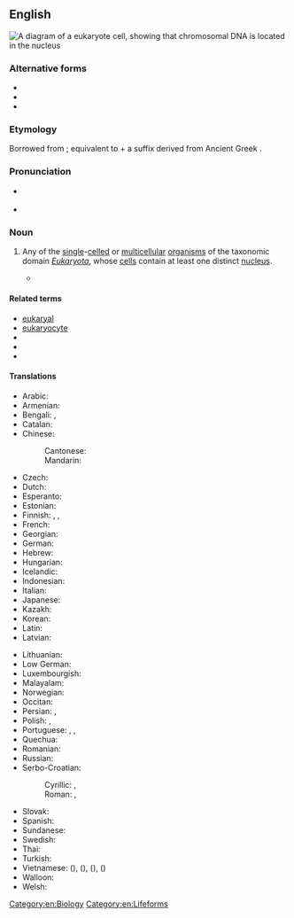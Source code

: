 ==English==
[[File:Eukaryote DNA-en.svg|right|thumb|A diagram of a eukaryote cell, showing that chromosomal DNA is located in the nucleus]]
{{wikipedia}}
{{wikiversity lecture}}

===Alternative forms===
* {{l|en|eucaryot}}
* {{l|en|eucaryote}}
* {{l|en|eukaryot}}

===Etymology===
Borrowed from {{bor|en|fr|eucaryote}}; equivalent to {{af|en|eu-|karyon}} + a suffix derived from Ancient Greek {{m|grc|-ώτης}}.

===Pronunciation===
* {{a|UK}} {{IPA|en|/juˈkæɹi.əʊt/|/juˈkæɹi.ɒt/}}
* {{hyphenation|en|eu|kary|ote}}

===Noun===
{{head|en|noun|plural|eukaryotes|or|eukarya}}

# {{lb|en|cytology}} Any of the [[single]]-[[celled]] or [[multicellular]] [[organism]]s of the taxonomic domain ''[[Eukaryota]]'', whose [[cell]]s contain at least one distinct [[nucleus]].
#* {{quote-journal|en|title=The concept of a bacterium|work=Archiv für Mikrobiologie|month=March|year=1962|volume=42|issue=1|page=17|passage=It is now clear that among organisms there are two different organizational patterns of cells, which Chatton (1937) called, with singuar prescience, the '''eucaryotic''' and procaryotic type.|author=Roger Stanier}}

====Related terms====
* [[eukaryal]]
* [[eukaryocyte]]
* {{l|en|eukaryon}}
* {{l|en|eukaryotic}}
* {{l|en|prokaryote}}

====Translations====
{{trans-top|any of the single-celled or multicellular organisms whose cells contain at least one distinct nucleus}}
* Arabic: {{t|ar|حقيقيات النوى}}
* Armenian: {{t+|hy|էուկարիոտ|sc=Armn}}
* Bengali: {{t|bn|সুকেন্দ্রিক}}, {{t|bn|ইউক্যারিওট}}
* Catalan: {{t+|ca|eucariota|m}}
* Chinese:
*: Cantonese: {{t|yue|真核生物|tr=zan1 hat6 sang1 mat6|sc=Hani}}
*: Mandarin: {{t+|cmn|真核生物|tr=zhēnhé shēngwù|sc=Hani}}
* Czech: {{t|cs|eukaryota}}
* Dutch: {{t+|nl|eukaryoten|p}}
* Esperanto: {{t|eo|eŭkariotoj|p}}
* Estonian: {{t+|et|eukarüoot|p}}
* Finnish: {{t+|fi|aitotumainen}}, {{t+|fi|aitotumallinen}}, {{t+|fi|eukaryootti}}
* French: {{t+|fr|eucaryote}}
* Georgian: {{t|ka|ეუკარიოტი|sc=Geor}}
* German: {{t+|de|Eukaryot|m}}
* Hebrew: {{t+|he|אֵיקָרְיוֹט|tr=eykaryót}}
* Hungarian: {{t+|hu|eukarióta}}
* Icelandic: {{t|is|heilkjörnungur|m}}
* Indonesian: {{t|id|eukaryota}}
* Italian: {{t|it|eucariota|m}}
* Japanese: {{t+|ja|真核生物|tr=しんかくせいぶつ, shinkaku seibutsu|sc=Jpan}}
* Kazakh: {{t|kk|эукариот}}
* Korean: {{t|ko|진핵생물(眞核生物)}}
* Latin: {{t|la|eukaryota|f}}
* Latvian: {{t|lv|eikariots}}
{{trans-mid}}
* Lithuanian: {{t|lt|eukariotas|m}}
* Low German: {{t|nds|eukaryota}}
* Luxembourgish: {{t|lb|eukaryoten|p}}
* Malayalam: {{t|ml|യൂക്കാരിയോട്ടുകൾ}}
* Norwegian: {{t|no|eukaryoter}}
* Occitan: {{t|oc|eukarya|f}}
* Persian: {{t|fa|هوهسته|tr=huhaste}}, {{t|fa|یوکاریوت}}
* Polish: {{t|pl|jądrowiec|m}}, {{t+|pl|eukariont|m}}
* Portuguese: {{t|pt|eucariota|m}}, {{t|pt|eucarioto|m}}, {{t+|pt|eucarionte|m}}
* Quechua: {{t|qu|kawsaykuq hukiyuq}}
* Romanian: {{t+|ro|eucariotă|f}}
* Russian: {{t|ru|эукарио́та|f}}
* Serbo-Croatian:
*: Cyrillic: {{t|sh|еукариоте|sc=Cyrl}}, {{t|sh|еукариот|sc=Cyrl}}
*: Roman: {{t|sh|eukariote}}, {{t|sh|eukarìōt|m}}
* Slovak: {{t|sk|evkariont}}
* Spanish: {{t+|es|eucarionte|f}}
* Sundanese: {{t|su|eukariot}}
* Swedish: {{t+|sv|eukaryot|c}}
* Thai: {{t|th|ยูแคริโอต|tr=yu-kraeyòht}}
* Turkish: {{t+|tr|ökaryot}}
* Vietnamese: {{t|vi|sinh vật nhân chuẩn}} ({{t|vi|[[生物]][[仁]][[純]]|sc=Hani}}), {{t|vi|sinh vật nhân thực}} ({{t|vi|[[生物]][[仁]][[實]]|sc=Hani}}), {{t|vi|sinh vật nhân điển hình}} ({{t|vi|[[生物]][[仁]][[典型]]|sc=Hani}}), {{t|vi|sinh vật có nhân chính thức}} ({{t|vi|[[生物]][[箇]][[仁]][[正式]]|sc=Hani}})
* Walloon: {{t|wa|eucariote}}
* Welsh: {{t|cy|ewcaryot}}
{{trans-bottom}}

[[Category:en:Biology]]
[[Category:en:Lifeforms]]